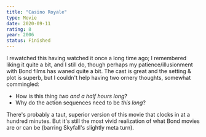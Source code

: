 ```yaml
---
title: "Casino Royale"
type: Movie
date: 2020-09-11
rating: 8
year: 2006
status: Finished
---
```


I rewatched this having watched it once a long time ago; I remembered liking it quite a bit, and I still do, though perhaps my patience/illusionment with Bond films has waned quite a bit. The cast is great and the setting & plot is superb, but I couldn't help having two ornery thoughts, somewhat commingled:

- How is this thing _two and a half hours long_?
- Why do the action sequences need to be _this long_?

There's probably a taut, superior version of this movie that clocks in at a hundred minutes. But it's still the most vivid realization of what Bond movies are or can be (barring Skyfall's slightly meta turn).
